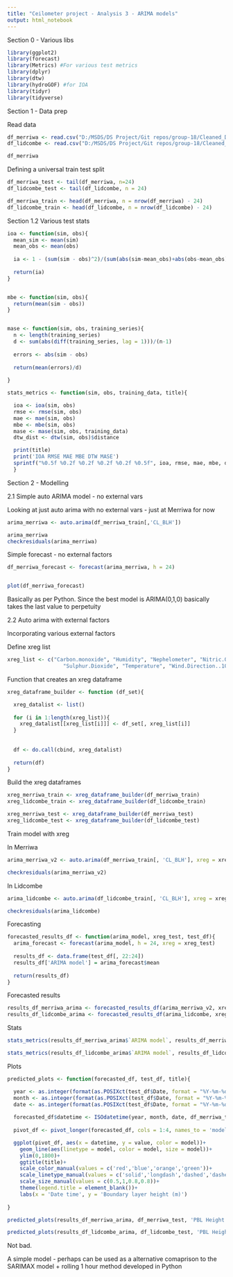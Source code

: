 ---
title: "Ceilometer project - Analysis 3 - ARIMA models"
output: html_notebook
---


Section 0 - Various libs

```{r}
library(ggplot2)
library(forecast)
library(Metrics) #For various test metrics
library(dplyr)
library(dtw)
library(hydroGOF) #for IOA
library(tidyr)
library(tidyverse)
```

Section 1 - Data prep

Read data

```{r}
df_merriwa <- read.csv("D:/MSDS/DS Project/Git repos/group-18/Cleaned_Data/Merriwa_cleaned.csv")
df_lidcombe <- read.csv("D:/MSDS/DS Project/Git repos/group-18/Cleaned_Data/Lidcombe_cleaned.csv")

df_merriwa
```


Defining a universal train test split
```{r}
df_merriwa_test <- tail(df_merriwa, n=24)
df_lidcombe_test <- tail(df_lidcombe, n = 24)

df_merriwa_train <- head(df_merriwa, n = nrow(df_merriwa) - 24)
df_lidcombe_train <- head(df_lidcombe, n = nrow(df_lidcombe) - 24)
```

Section 1.2 Various test stats

```{r}
ioa <- function(sim, obs){
  mean_sim <- mean(sim)
  mean_obs <- mean(obs)
  
  ia <- 1 - (sum(sim - obs)^2)/(sum(abs(sim-mean_obs)+abs(obs-mean_obs))^2)
  
  return(ia)
}


mbe <- function(sim, obs){
  return(mean(sim - obs))
}


mase <- function(sim, obs, training_series){
  n <- length(training_series)
  d <- sum(abs(diff(training_series, lag = 1)))/(n-1)
  
  errors <- abs(sim - obs)
  
  return(mean(errors)/d)
  
}
```


```{r}
stats_metrics <- function(sim, obs, training_data, title){

  ioa <- ioa(sim, obs)
  rmse <- rmse(sim, obs)
  mae <- mae(sim, obs)
  mbe <- mbe(sim, obs)
  mase <- mase(sim, obs, training_data)
  dtw_dist <- dtw(sim, obs)$distance

  print(title)
  print('IOA RMSE MAE MBE DTW MASE')
  sprintf("%0.5f %0.2f %0.2f %0.2f %0.2f %0.5f", ioa, rmse, mae, mbe, dtw_dist, mase)
  }
```



Section 2 - Modelling

2.1 Simple auto ARIMA model - no external vars

Looking at just auto arima with no external vars - just at Merriwa for now

```{r}
arima_merriwa <- auto.arima(df_merriwa_train[,'CL_BLH'])

arima_merriwa
checkresiduals(arima_merriwa)
```
Simple forecast - no external factors

```{r}
df_merriwa_forecast <- forecast(arima_merriwa, h = 24)


plot(df_merriwa_forecast)
```
Basically as per Python. Since the best model is ARIMA(0,1,0) basically takes the last value to perpetuity

2.2 Auto arima with external factors

Incorporating various external factors


Define xreg list
```{r}
xreg_list <- c("Carbon.monoxide", "Humidity", "Nephelometer", "Nitric.Oxide", "Nitrogen.Dioxide", "Ozone", "PM10", "PM2.5", "Rainfall", 
                  "Sulphur.Dioxide", "Temperature", "Wind.Direction..10m.", "Wind.Direction.Sigma.Theta", "Wind.Speed..10m.")
```

Function that creates an xreg dataframe

```{r}
xreg_dataframe_builder <- function (df_set){

  xreg_datalist <- list()
  
  for (i in 1:length(xreg_list)){
    xreg_datalist[[xreg_list[i]]] <- df_set[, xreg_list[i]]
  }
  
  
  df <- do.call(cbind, xreg_datalist)
  
  return(df)
}
```

Build the xreg dataframes

```{r}
xreg_merriwa_train <- xreg_dataframe_builder(df_merriwa_train)
xreg_lidcombe_train <- xreg_dataframe_builder(df_lidcombe_train)

xreg_merriwa_test <- xreg_dataframe_builder(df_merriwa_test)
xreg_lidcombe_test <- xreg_dataframe_builder(df_lidcombe_test)

```

Train model with xreg

In Merriwa
```{r}

arima_merriwa_v2 <- auto.arima(df_merriwa_train[, 'CL_BLH'], xreg = xreg_merriwa_train)

checkresiduals(arima_merriwa_v2)
```

In Lidcombe

```{r}
arima_lidcombe <- auto.arima(df_lidcombe_train[, 'CL_BLH'], xreg = xreg_lidcombe_train)

checkresiduals(arima_lidcombe)
```



Forecasting

```{r}

forecasted_results_df <- function(arima_model, xreg_test, test_df){
  arima_forecast <- forecast(arima_model, h = 24, xreg = xreg_test)
  
  results_df <- data.frame(test_df[, 22:24])
  results_df['ARIMA model'] = arima_forecast$mean
  
  return(results_df)
}

```

Forecasted results

```{r}
results_df_merriwa_arima <- forecasted_results_df(arima_merriwa_v2, xreg_merriwa_test, df_merriwa_test)
results_df_lidcombe_arima <- forecasted_results_df(arima_lidcombe, xreg_lidcombe_test, df_lidcombe_test)
```


Stats

```{r}

stats_metrics(results_df_merriwa_arima$`ARIMA model`, results_df_merriwa_arima$CL_BLH, df_merriwa_train$CL_BLH, 'Merriwa stats')
```

```{r}

stats_metrics(results_df_lidcombe_arima$`ARIMA model`, results_df_lidcombe_arima$CL_BLH, df_lidcombe_train$CL_BLH, 'Lidcombe stats')
```

Plots

```{r}
predicted_plots <- function(forecasted_df, test_df, title){

  year <- as.integer(format(as.POSIXct(test_df$Date, format = "%Y-%m-%d"), format = "%Y"))
  month <- as.integer(format(as.POSIXct(test_df$Date, format = "%Y-%m-%d"), format = "%m"))
  date <- as.integer(format(as.POSIXct(test_df$Date, format = "%Y-%m-%d"), format = "%d"))
  
  forecasted_df$datetime <- ISOdatetime(year, month, date, df_merriwa_test[,'Hour'], 0, 0)
  
  pivot_df <- pivot_longer(forecasted_df, cols = 1:4, names_to = 'model', values_to = 'value')

  ggplot(pivot_df, aes(x = datetime, y = value, color = model))+
    geom_line(aes(linetype = model, color = model, size = model))+
    ylim(0,1800)+
    ggtitle(title)+
    scale_color_manual(values = c('red','blue','orange','green'))+
    scale_linetype_manual(values = c('solid','longdash','dashed','dashed'))+
    scale_size_manual(values = c(0.5,1,0.8,0.8))+
    theme(legend.title = element_blank())+
    labs(x = 'Date time', y = 'Boundary layer height (m)')
  
}

```


```{r}
predicted_plots(results_df_merriwa_arima, df_merriwa_test, 'PBL Height in Merriwa - ARIMA model')
```

```{r}
predicted_plots(results_df_lidcombe_arima, df_lidcombe_test, 'PBL Height in Lidcombe - ARIMA model')
```
Not bad.

A simple model - perhaps can be used as a alternative comaprison to the SARIMAX model + rolling 1 hour method developed in Python